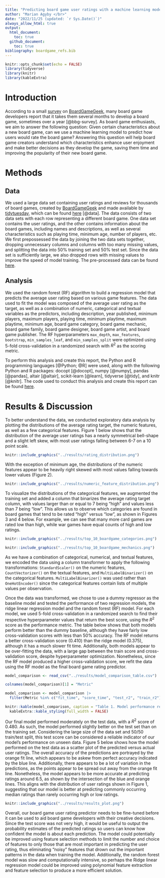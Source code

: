 ```yaml
---
title: "Predicting board game user ratings with a machine learning model"
author: "Marian Agyby </br>"
date: "2022/11/25 (updated: `r Sys.Date()`)"
always_allow_html: true
output: 
  html_document:
    toc: true
  github_document:
    toc: true
bibliography: boardgame_refs.bib
---
```


```r
knitr::opts_chunk$set(echo = FALSE)
library(tidyverse)
library(knitr)
library(kableExtra)
```



# Introduction

According to a small [survey](https://boardgamegeek.com/thread/557292/average-how-long-do-you-take-develop-game) on [BoardGameGeek](https://boardgamegeek.com/), many board game developers report that it takes them several months to develop a board game, sometimes over a year [@bbg-survey]. As board game enthusiasts, we aim to answer the following question: Given certain characteristics about a new board game, can we use a machine learning model to predict how users would rate the board game? Answering this question will help board game creators understand which characteristics enhance user enjoyment and make better decisions as they develop the game, saving them time and improving the popularity of their new board game.

# Methods

## Data

We used a large data set containing user ratings and reviews for thousands of board games, created by [BoardGameGeek](https://boardgamegeek.com/) and made available by [tidytuesday](https://github.com/rfordatascience/tidytuesday), which can be found [here](https://github.com/rfordatascience/tidytuesday/tree/master/data/2022/2022-01-25) [@data]. The data consists of two data sets with each row representing a different board game. One data set contains the user ratings, and the other contains information about the board games, including names and descriptions, as well as several characteristics such as playing time, minimum age, number of  players, etc. We first prepossessed the data by joining the two data sets together, dropping unnecessary columns and columns with too many missing values, and splitting the data into 50% training set and 50% test set. Since the data set is sufficiently large, we also dropped rows with missing values to improve the speed of model training. The pre-processed data can be found [here](https://github.com/UBC-MDS/boardgame_rating_predictor/tree/main/data/processed). 

## Analysis

We used the random forest (RF) algorithm to build a regression model that predicts the average user rating based on various game features. The data used to fit the model was composed of the average user rating as the target, as well as a combination of numeric, categorical and textual variables as the predictors, including description, year published, minimum players, maximum players, playing time, minimum playtime, maximum playtime, minimum age, board game category, board game mechanic, board game family, board game designer, board game artist, and board game publisher. The RF hyperparameters `max_depth`, `max_features`, `bootstrap`, `min_samples_leaf`, and `min_samples_split` were optimized using 5-fold cross-validation in a randomized search with $R^2$ as the scoring metric. 

To perform this analysis and create this report, the Python and R programming languages [@Python; @R] were used, along with the following Python and R packages: docopt [@docopt], numpy [@numpy], pandas [@pandas], altair [@altair], scikit-learn [@learn], tidyverse [@tidy], and knitr [@knitr]. The code used to conduct this analysis and create this report can be found [here](https://github.com/UBC-MDS/boardgame_rating_predictor).

# Results & Discussion

To better understand the data, we conducted exploratory data analysis by plotting the distributions of the average rating target, the numeric features, as well as a few categorical features. Figure 1 below shows that the distribution of the average user ratings has a nearly symmetrical bell-shape and a slight left skew, with most user ratings falling between 6-7 on a 10 point scale. 

```r
knitr::include_graphics("../results/rating_distribution.png")
```

With the exception of minimum age, the distributions of the numeric features appear to be heavily right skewed with most values falling towards lower values (Figure 2).

```r
knitr::include_graphics("../results/numeric_feature_distribution.png")
```

To visualize the distributions of the categorical features, we augmented the training set and added a column that binarizes the average rating target column, with values larger than or equal to 7 being "high" and values less than 7 being "low". This allows us to observe which categories are found in board games that tend to be rated "high" versus "low", as shown in Figures 3 and 4 below. For example, we can see that many more card games are rated low than high, while war games have equal counts of high and low ratings.

```r
knitr::include_graphics("../results/top_10_boardgame_categories.png")
```

```r
knitr::include_graphics("../results/top_10_boardgame_mechanics.png")
```

As we have a combination of categorical, numerical, and textual features, we encoded the data using a column transformer to apply the following transformations: `StandardScaler()` on the numeric features, `CountVectorizer()` on the textual features, and `MultiLabelBinarizer()` on the categorical features. `MultiLabelBinarizer()` was used rather than `OneHotEncoder()` since the categorical features contain lists of multiple values per observation.

Once the data was transformed, we chose to use a dummy regressor as the baseline model and tested the performance of two regression models, the ridge linear regression model and the random forest (RF) model. For each model, we used 5-fold cross-validation in a randomized search to find their respective hyperparameter values that return the best score, using the $R^2$ score as the performance metric. The table below shows that both models perform better than the dummy baseline, although they have fairly low cross-validation scores with less than 50% accuracy. The RF model returns a better cross-validation score (0.410) than the ridge model (0.375), although it has a much slower fit time. Additionally, both models appear to be over-fitting the data, with a large gap between the train score and cross-validation score, despite hyperparameter optimization. Nonetheless, since the RF model produced a higher cross-validation score, we refit the data using the RF model as the final board game rating predictor. 

```r
model_comparison <- read_csv("../results/model_comparison_table.csv")

colnames(model_comparison)[1] = "Metric"

model_comparison <- model_comparison |>
  filter(Metric %in% c("fit_time", "score_time", "test_r2", "train_r2"))

knitr::kable(model_comparison, caption = "Table 1. Model performance results using cross-validation on training data.") |>
  kableExtra::kable_styling(full_width = FALSE)
```

Our final model performed moderately on the test data, with a $R^2$ score of 0.480. As such, the model performed slightly better on the test set than on the training set. Considering the large size of the data set and 50/50 train/test split, this test score can be considered a reliable indicator of our model's performance on unseen data. Figure 5 below shows how the model performed on the test data as a scatter plot of the predicted versus actual user ratings. The overall accuracy of the predictions are portrayed by the orange fit line, which appears to be askew from perfect accuracy indicated by the blue line. Additionally, there appears to be a lot of variation in the predictions, as the points appear to be spread out away from the orange fit line. Nonetheless, the model appears to be more accurate at predicting ratings around 6.5, as shown by the intersection of the blue and orange lines. This aligns with the distribution of user ratings shown in Figure 1, suggesting that our model is better at predicting commonly occurring median ratings than rarely occurring high or low ratings.

```r
knitr::include_graphics("../results/results_plot.png")
```

Overall, our board game user rating predictor needs to be fine-tuned before it can be used to aid board game developers with their creative decisions. Since the test score was not very high, it would be useful to output the probability estimates of the predicted ratings so users can know how confident the model is about each prediction. The model could potentially be improved using feature selection methods to limit the number and choice of features to only those that are most important in predicting the user rating, thus eliminating "noisy" features that drown out the important patterns in the data when training the model. Additionally, the random forest model was slow and computationally intensive, so perhaps the Ridge linear regression model could be improved using polynomial feature extraction and feature selection to produce a more efficient solution.